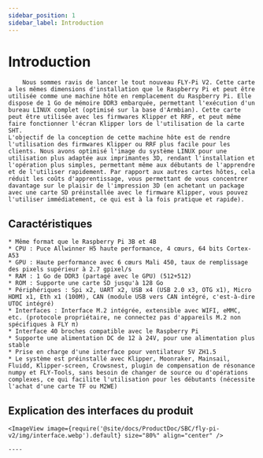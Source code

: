 ```yaml
---
sidebar_position: 1
sidebar_label: Introduction
---
```




# Introduction

        Nous sommes ravis de lancer le tout nouveau FLY-Pi V2. Cette carte a les mêmes dimensions d'installation que le Raspberry Pi et peut être utilisée comme une machine hôte en remplacement du Raspberry Pi. Elle dispose de 1 Go de mémoire DDR3 embarquée, permettant l'exécution d'un bureau LINUX complet (optimisé sur la base d'Armbian). Cette carte peut être utilisée avec les firmwares Klipper et RRF, et peut même faire fonctionner l'écran Klipper lors de l'utilisation de la carte SHT.
    L'objectif de la conception de cette machine hôte est de rendre l'utilisation des firmwares Klipper ou RRF plus facile pour les clients. Nous avons optimisé l'image du système LINUX pour une utilisation plus adaptée aux imprimantes 3D, rendant l'installation et l'opération plus simples, permettant même aux débutants de l'apprendre et de l'utiliser rapidement. Par rapport aux autres cartes hôtes, cela réduit les coûts d'apprentissage, vous permettant de vous concentrer davantage sur le plaisir de l'impression 3D (en achetant un package avec une carte SD préinstallée avec le firmware Klipper, vous pouvez l'utiliser immédiatement, ce qui est à la fois pratique et rapide).

## Caractéristiques

    * Même format que le Raspberry Pi 3B et 4B
    * CPU : Puce Allwinner H5 haute performance, 4 cœurs, 64 bits Cortex-A53
    * GPU : Haute performance avec 6 cœurs Mali 450, taux de remplissage des pixels supérieur à 2.7 gpixel/s
    * RAM : 1 Go de DDR3 (partagé avec le GPU) (512+512)
    * ROM : Supporte une carte SD jusqu'à 128 Go
    * Périphériques : Spi x2, UART x2, USB x4 (USB 2.0 x3, OTG x1), Micro HDMI x1, Eth x1 (100M), CAN (module USB vers CAN intégré, c'est-à-dire UTOC intégré)
    * Interfaces : Interface M.2 intégrée, extensible avec WIFI, eMMC, etc. (protocole propriétaire, ne connectez pas d'appareils M.2 non spécifiques à FLY π)
    * Interface 40 broches compatible avec le Raspberry Pi
    * Supporte une alimentation DC de 12 à 24V, pour une alimentation plus stable
    * Prise en charge d'une interface pour ventilateur 5V ZH1.5
    * Le système est préinstallé avec Klipper, Moonraker, Mainsail, Fluidd, Klipper-screen, Crowsnest, plugin de compensation de résonance numpy et FLY-Tools, sans besoin de changer de source ou d'opérations complexes, ce qui facilite l'utilisation pour les débutants (nécessite l'achat d'une carte TF ou M2WE)

## Explication des interfaces du produit

    <ImageView image={require('@site/docs/ProductDoc/SBC/fly-pi-v2/img/interface.webp').default} size="80%" align="center" />

    ----
